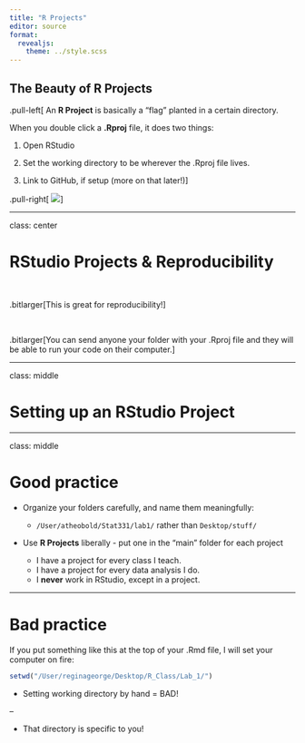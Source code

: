 ```yaml
---
title: "R Projects"
editor: source
format: 
  revealjs:
    theme: ../style.scss
---
```


## The Beauty of R Projects

.pull-left\[ An **R Project** is basically a "flag" planted in a certain directory.

When you double click a **.Rproj** file, it does two things:

1.  Open RStudio

2.  Set the working directory to be wherever the .Rproj file lives.

3.  Link to GitHub, if setup (more on that later!)\]

.pull-right\[ ![](images/project_flag.jpg)\]

------------------------------------------------------------------------

class: center

# RStudio Projects & Reproducibility

</br>

.bitlarger\[This is great for reproducibility!\]

</br>

.bitlarger\[You can send anyone your folder with your .Rproj file and they will be able to run your code on their computer.\]

------------------------------------------------------------------------

class: middle

# Setting up an RStudio Project

------------------------------------------------------------------------

class: middle

# Good practice

-   Organize your folders carefully, and name them meaningfully:

    -   `/User/atheobold/Stat331/lab1/` rather than `Desktop/stuff/`

-   Use **R Projects** liberally - put one in the "main" folder for each project

    -   I have a project for every class I teach.
    -   I have a project for every data analysis I do.
    -   I **never** work in RStudio, except in a project.

------------------------------------------------------------------------

# Bad practice

If you put something like this at the top of your .Rmd file, I will set your computer on fire:

```r
setwd("/User/reginageorge/Desktop/R_Class/Lab_1/")
```

-   Setting working directory by hand = BAD!

--

-   That directory is specific to you!

